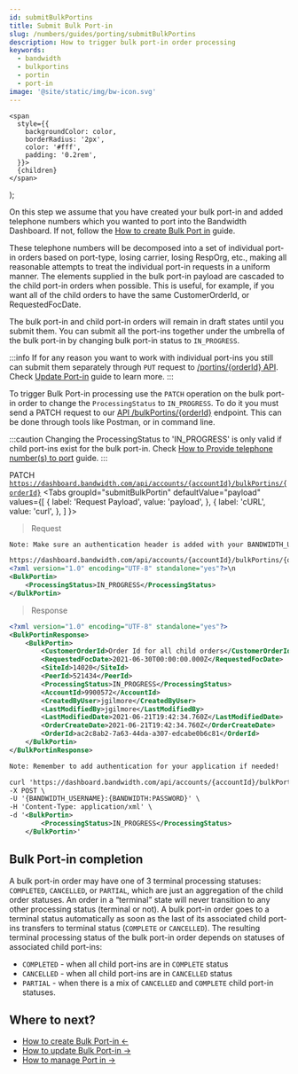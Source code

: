 ```yaml
---
id: submitBulkPortins
title: Submit Bulk Port-in
slug: /numbers/guides/porting/submitBulkPortins
description: How to trigger bulk port-in order processing
keywords:
  - bandwidth
  - bulkportins
  - portin
  - port-in
image: '@site/static/img/bw-icon.svg'
---
```




    <span
      style={{
        backgroundColor: color,
        borderRadius: '2px',
        color: '#fff',
        padding: '0.2rem',
      }}>
      {children}
    </span>
  );

On this step we assume that you have created your bulk port-in and added telephone numbers which you wanted to port into the Bandwidth Dashboard. If not, follow the [How to create Bulk Port in](/docs/numbers/guides/porting/createBulkPortins) guide.

These telephone numbers will be decomposed into a set of individual port-in orders based on port-type, losing carrier, losing RespOrg, etc., making all reasonable attempts to treat the individual port-in requests in a uniform manner. The elements supplied in the bulk port-in payload are cascaded to the child port-in orders when possible. This is useful, for example, if you want all of the child orders to have the same CustomerOrderId, or RequestedFocDate.

The bulk port-in and child port-in orders will remain in draft states until you submit them. You can submit all the port-ins together under the umbrella of the bulk port-in by changing bulk port-in status to ```IN_PROGRESS```.

:::info
If for any reason you want to work with individual port-ins you still can submit them separately through ```PUT``` request to [/portins/{orderId} API](/apis/numbers/#operation/UpdatePortin). Check [Update Port-in](/docs/numbers/guides/porting/updatePortin) guide to learn more.
:::

To trigger Bulk Port-in processing use the ```PATCH``` operation on the bulk port-in order to change the ```ProcessingStatus``` to ```IN_PROGRESS```. To do it you must send a <Highlight color="#652B51">PATCH</Highlight> request to our [API /bulkPortins/{orderId}](/apis/numbers/#operation/PatchBulkPortin) endpoint. This can be done through tools like Postman, or in command line.

:::caution
Changing the ProcessingStatus to 'IN_PROGRESS' is only valid if child port-ins exist for the bulk port-in. Check [How to Provide telephone number(s) to port](/docs/numbers/guides/porting/createBulkPortins/#provide-telephone-numbers-to-port) guide.
:::

<Highlight color="#652B51">PATCH</Highlight> <code>https://dashboard.bandwidth.com/api/accounts/{accountId}/bulkPortins/{orderId}</code>
<Tabs
    groupId="submitBulkPortin"
    defaultValue="payload"
    values={[
        { label: 'Request Payload', value: 'payload', },
        { label: 'cURL', value: 'curl', },
    ]
    }>
<TabItem value="payload">

> Request

```xml
Note: Make sure an authentication header is added with your BANDWIDTH_USERNAME and BANDWIDTH:PASSWORD

https://dashboard.bandwidth.com/api/accounts/{accountId}/bulkPortins/{orderId}
<?xml version="1.0" encoding="UTF-8" standalone="yes"?>\n
<BulkPortin>
    <ProcessingStatus>IN_PROGRESS</ProcessingStatus>
</BulkPortin>
```

> Response

```xml
<?xml version="1.0" encoding="UTF-8" standalone="yes"?>
<BulkPortinResponse>
    <BulkPortin>
        <CustomerOrderId>Order Id for all child orders</CustomerOrderId>
        <RequestedFocDate>2021-06-30T00:00:00.000Z</RequestedFocDate>
        <SiteId>14020</SiteId>
        <PeerId>521434</PeerId>
        <ProcessingStatus>IN_PROGRESS</ProcessingStatus>
        <AccountId>9900572</AccountId>
        <CreatedByUser>jgilmore</CreatedByUser>
        <LastModifiedBy>jgilmore</LastModifiedBy>
        <LastModifiedDate>2021-06-21T19:42:34.760Z</LastModifiedDate>
        <OrderCreateDate>2021-06-21T19:42:34.760Z</OrderCreateDate>
        <OrderId>ac2c8ab2-7a63-44da-a307-edcabe0b6c81</OrderId>
    </BulkPortin>
</BulkPortinResponse>
```

</TabItem>
<TabItem value="curl">

```xml
Note: Remember to add authentication for your application if needed!

curl 'https://dashboard.bandwidth.com/api/accounts/{accountId}/bulkPortins/{orderId}' \
-X POST \
-U '{BANDWIDTH_USERNAME}:{BANDWIDTH:PASSWORD}' \
-H 'Content-Type: application/xml' \
-d '<BulkPortin>
        <ProcessingStatus>IN_PROGRESS</ProcessingStatus>
    </BulkPortin>'
```

</TabItem>
</Tabs>

## Bulk Port-in completion

A bulk port-in order may have one of 3 terminal processing statuses: ```COMPLETED```, ```CANCELLED```, or ```PARTIAL```, which are just an aggregation of the child order statuses. An order in a “terminal” state will never transition to any other processing status (terminal or not). A bulk port-in order goes to a terminal status automatically as soon as the last of its associated child port-ins transfers to terminal status (```COMPLETE``` or ```CANCELLED```). The resulting terminal processing status of the bulk port-in order depends on statuses of associated child port-ins:
* ```COMPLETED``` - when all child port-ins are in ```COMPLETE``` status
* ```CANCELLED``` - when all child port-ins are in ```CANCELLED``` status
* ```PARTIAL``` - when there is a mix of ```CANCELLED``` and ```COMPLETE``` child port-in statuses.

## Where to next?

- [How to create Bulk Port-in ←](/docs/numbers/guides/porting/updateBulkPortins)
- [How to update Bulk Port-in →](/docs/numbers/guides/porting/updateBulkPortins)
- [How to manage Port in →](/docs/numbers/guides/porting/updatePortin)